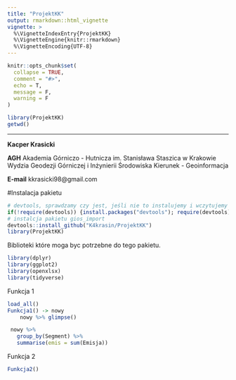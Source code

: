 ```yaml
---
title: "ProjektKK"
output: rmarkdown::html_vignette
vignette: >
  %\VignetteIndexEntry{ProjektKK}
  %\VignetteEngine{knitr::rmarkdown}
  %\VignetteEncoding{UTF-8}
---
```


```r
knitr::opts_chunk$set(
  collapse = TRUE,
  comment = "#>",
  echo = T,
  message = F,
  warning = F
)
```

```r
library(ProjektKK)
getwd()
```

***

**Kacper Krasicki**

**AGH** 
Akademia Górniczo - Hutnicza im. Stanisława Staszica w Krakowie
Wydzia Geodezji Górniczej i Inżynierii Środowiska
Kierunek - Geoinformacja

**E-mail** kkrasicki98@gmail.com


#Instalacja pakietu

```r
# devtools, sprawdzamy czy jest, jeśli nie to instalujemy i wczytujemy
if(!require(devtools)) {install.packages("devtools"); require(devtools)}
# instalcja pakietu gios_import
devtools::install_github("K4krasin/ProjektKK")
library(ProjektKK)
```


Biblioteki które moga byc potrzebne do tego pakietu.

```r
library(dplyr)
library(ggplot2)
library(openxlsx)
library(tidyverse)
```

Funkcja 1 

```r
load_all()
Funkcja1() -> nowy
    nowy %>% glimpse()

 nowy %>%
   group_by(Segment) %>%
   summarise(emis = sum(Emisja))

```

Funkcja 2

```r
Funkcja2()
```

